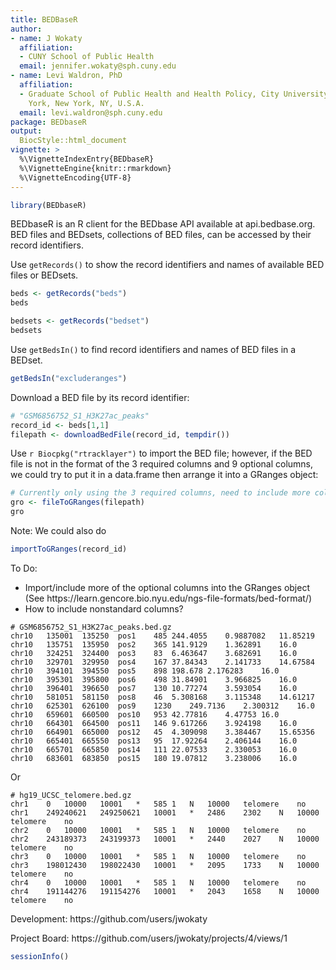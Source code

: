 ```yaml
---
title: BEDBaseR
author:
- name: J Wokaty
  affiliation: 
  - CUNY School of Public Health
  email: jennifer.wokaty@sph.cuny.edu
- name: Levi Waldron, PhD
  affiliation: 
  - Graduate School of Public Health and Health Policy, City University of New
    York, New York, NY, U.S.A.
  email: levi.waldron@sph.cuny.edu
package: BEDbaseR
output: 
  BiocStyle::html_document
vignette: >
  %\VignetteIndexEntry{BEDbaseR}
  %\VignetteEngine{knitr::rmarkdown}
  %\VignetteEncoding{UTF-8}  
---
```


```r
library(BEDbaseR)
```

BEDbaseR is an R client for the BEDbase API available at api.bedbase.org. BED
files and BEDsets, collections of BED files, can be accessed by their record
identifiers.

Use  `getRecords()` to show the record identifiers and names of available BED
files or BEDsets.

```r
beds <- getRecords("beds")
beds
```

```r
bedsets <- getRecords("bedset")
bedsets
```

Use `getBedsIn()` to find record identifiers and names of BED files in a BEDset. 

```r
getBedsIn("excluderanges")
```

Download a BED file by its record identifier:

```r
# "GSM6856752_S1_H3K27ac_peaks"
record_id <- beds[1,1]
filepath <- downloadBedFile(record_id, tempdir())
```

Use `r Biocpkg("rtracklayer")` to import the BED file; however, if the BED file
is not in the format of the 3 required columns and 9 optional columns, we could
try to put it in a data.frame then arrange it into a GRanges object:

```r
# Currently only using the 3 required columns, need to include more columns
gro <- fileToGRanges(filepath)
gro
```

Note: We could also do
```r
importToGRanges(record_id)
```

To Do:

* Import/include more of the optional columns into the GRanges object (See https://learn.gencore.bio.nyu.edu/ngs-file-formats/bed-format/)
* How to include nonstandard columns?

```
# GSM6856752_S1_H3K27ac_peaks.bed.gz
chr10	135001	135250	pos1	485	244.4055	0.9887082	11.85219
chr10	135751	135950	pos2	365	141.9129	1.362891	16.0
chr10	324251	324400	pos3	83	6.463647	3.682691	16.0
chr10	329701	329950	pos4	167	37.84343	2.141733	14.67584
chr10	394101	394550	pos5	898	198.678	2.176283	16.0
chr10	395301	395800	pos6	498	31.84901	3.966825	16.0
chr10	396401	396650	pos7	130	10.77274	3.593054	16.0
chr10	581051	581150	pos8	46	5.308168	3.115348	14.61217
chr10	625301	626100	pos9	1230	249.7136	2.300312	16.0
chr10	659601	660500	pos10	953	42.77816	4.47753	16.0
chr10	664301	664500	pos11	146	9.617266	3.924198	16.0
chr10	664901	665000	pos12	45	4.309098	3.384467	15.65356
chr10	665401	665550	pos13	95	17.92264	2.406144	16.0
chr10	665701	665850	pos14	111	22.07533	2.330053	16.0
chr10	683601	683850	pos15	180	19.07812	3.238006	16.0
```
Or

```
# hg19_UCSC_telomere.bed.gz
chr1	0	10000	10001	*	585	1	N	10000	telomere	no
chr1	249240621	249250621	10001	*	2486	2302	N	10000	telomere	no
chr2	0	10000	10001	*	585	1	N	10000	telomere	no
chr2	243189373	243199373	10001	*	2440	2027	N	10000	telomere	no
chr3	0	10000	10001	*	585	1	N	10000	telomere	no
chr3	198012430	198022430	10001	*	2095	1733	N	10000	telomere	no
chr4	0	10000	10001	*	585	1	N	10000	telomere	no
chr4	191144276	191154276	10001	*	2043	1658	N	10000	telomere	no
```

Development: https://github.com/users/jwokaty

Project Board: https://github.com/users/jwokaty/projects/4/views/1

```r
sessionInfo()
```   
